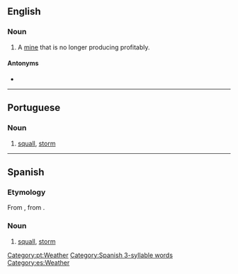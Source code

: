 ==English==

===Noun===
{{en-noun}}

# {{lb|en|mining}} A [[mine]] that is no longer producing profitably.

====Antonyms====
* {{l|en|bonanza}}

----

==Portuguese==

===Noun===
{{pt-noun|f}}

# [[squall]], [[storm]]

[[Category:pt:Weather]]

----

==Spanish==

===Etymology===
From {{etyl|la|es}} {{m|la|borras}}, from {{m|la|boreas}}.

===Noun===
{{es-noun|f}}

# [[squall]], [[storm]]

[[Category:Spanish 3-syllable words]]
[[Category:es:Weather]]